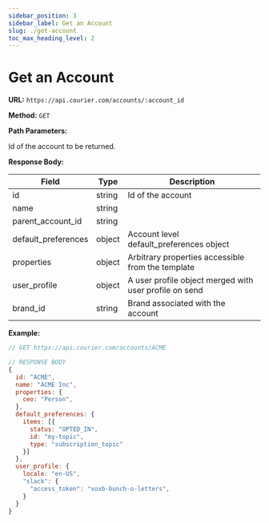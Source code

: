 ```yaml
---
sidebar_position: 3
sidebar_label: Get an Account
slug: ./get-account
toc_max_heading_level: 2
---
```



# Get an Account

**URL:** `https://api.courier.com/accounts/:account_id`

**Method:** `GET`

**Path Parameters:**

<Params>
  <Param name="account_id" type="string" required>

Id of the account to be returned.

  </Param>
</Params>

**Response Body:**

| Field               | Type   | Description                                            |
| ------------------- | ------ | ------------------------------------------------------ |
| id                  | string | Id of the account                                      |
| name                | string |                                                        |
| parent_account_id   | string |                                                        |
| default_preferences | object | Account level default_preferences object               |
| properties          | object | Arbitrary properties accessible from the template      |
| user_profile        | object | A user profile object merged with user profile on send |
| brand_id            | string | Brand associated with the account                      |

**Example:**

```js
// GET https://api.courier.com/accounts/ACME

// RESPONSE BODY
{
  id: "ACME",
  name: "ACME Inc",
  properties: {
    ceo: "Person",
  },
  default_preferences: {
    items: [{
      status: "OPTED_IN",
      id: "my-topic",
      type: "subscription_topic"
    }]
  },
  user_profile: {
    locale: "en-US",
    "slack": {
      "access_token": "xoxb-bunch-o-letters",
    }
  }
}
```
